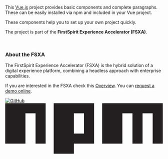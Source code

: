 
<Meta
  title="FSXA-UI"
  subtitle="Introduction"
/>

This <a class="ui-text-espirit" href="https://vuejs.org/" target="_blank">Vue.js</a> project provides basic components and complete paragraphs.
These can be easily installed via npm and included in your Vue project.

These components help you to set up your own project quickly.

The project is part of the **FirstSpirit Experience Accelerator (FSXA)**.

<br />

### About the FSXA
The FirstSpirit Experience Accelerator (FSXA) is the hybrid solution of a digital 
experience platform, combining a headless approach with enterprise capabilities. 

If you are interested in the FSXA check this <a class="ui-text-espirit" href="https://docs.e-spirit.com/module/fsxa/overview/benefits-hybrid/" target="_blank">Overview</a>.
You can <a class="ui-text-espirit" href="https://www.e-spirit.com/us/specialpages/forms/on-demand-demo/" target="_blank">request a demo online</a>.

<div class="ui-absolute ui-top-0 ui-right-0 ui-mt-20 ui-flex ui-w-32 ui-space-x-4 lg:ui-mt-4">

<a href="https://github.com/e-Spirit/fsxa-ui" target="_blank"><img class="ui-w-12 ui-h-" src="https://github.githubassets.com/images/modules/logos_page/GitHub-Mark.png" alt="GitHub" />
</a>
<a class="ui-w-12 ui-flex ui-justify-center ui-items-center" href="https://www.npmjs.com/package/fsxa-ui" target="_blank">
<svg class="ui-w-12" viewBox="0 0 780 250"><path fill="#231F20" d="M240,250h100v-50h100V0H240V250z M340,50h50v100h-50V50z M480,0v200h100V50h50v150h50V50h50v150h50V0H480z M0,200h100V50h50v150h50V0H0V200z"></path></svg>
</a>

</div>
